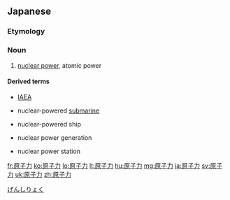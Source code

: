 ==Japanese==
{{ja-kanjitab|げん|し|りょく|yomi=o}}

===Etymology===
{{suffix|原子|力|lang=ja|t1=atom|t2=power|sort=けんしりょく'}}

===Noun===
{{ja-noun|げんしりょく}}

# [[nuclear power]], atomic power

====Derived terms====
* {{ja-def|国際原子力機関}} [[IAEA]]
* {{ja-def|原子力潜水艦}} nuclear-powered [[submarine]]
* {{ja-def|原子力船}} nuclear-powered ship
* {{ja-def|原子力発電}} nuclear power generation
* {{ja-def|原子力発電所}} nuclear power station

[[Category:ja:Radioactivity|げんしりょく]]

[[fr:原子力]]
[[ko:原子力]]
[[lo:原子力]]
[[lt:原子力]]
[[hu:原子力]]
[[mg:原子力]]
[[ja:原子力]]
[[sv:原子力]]
[[uk:原子力]]
[[zh:原子力]]